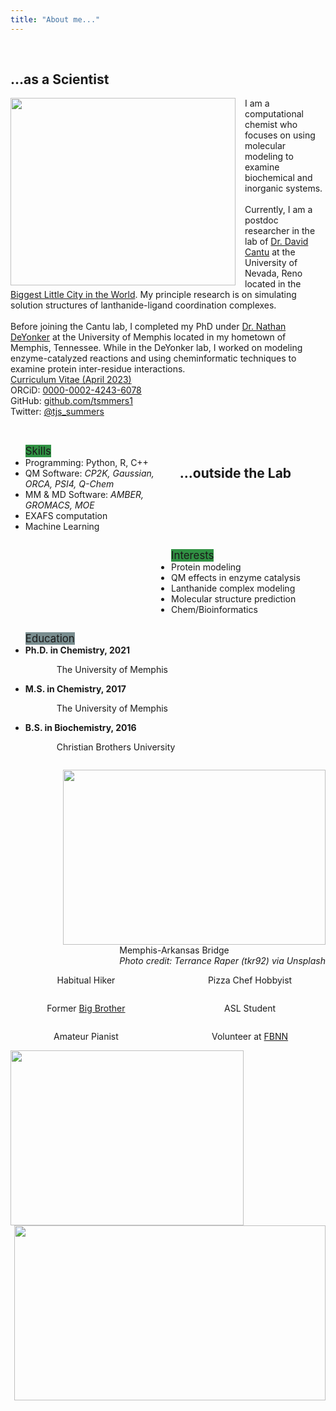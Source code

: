 ```yaml
---
title: "About me..."
---
```

<br>
<div class="panel panel-info">
  <div class="panel-heading">
  <h2 style="panel-title; ">
  ...as a Scientist
  </h2>
  </div>
  <div class="panel-body">
  <img src="images/tpyNO2_solution.png" style="float:left; width:360px;height:300px;padding: 0px 15px 0px 0px;"> 
  I am a computational chemist who focuses on using molecular modeling to examine biochemical and inorganic systems. <br> <br>
  Currently, I am a postdoc researcher in the lab of <a href="https://www.unr.edu/cme/people/david-cantu">Dr. David Cantu</a> at the University of Nevada, Reno located in the <a href="https://www.kunr.org/local-stories/2017-08-01/how-did-the-biggest-little-city-get-its-name">Biggest Little City in the World</a>. My principle research is on simulating solution structures of 
  lanthanide-ligand coordination complexes. <br> <br>
  Before joining the Cantu lab, I completed my PhD under <a href="https://www.memphis.edu/chem/people/faculty/deyonker.php">Dr. Nathan DeYonker</a> at the University of Memphis located in my hometown
  of Memphis, Tennessee. While in the DeYonker lab, I worked on modeling enzyme-catalyzed reactions and using cheminformatic techniques to examine protein inter-residue interactions. <br>
  <i class="fa-regular fa-file"></i> <a href="CV.pdf#" class="download"> Curriculum Vitae (April 2023)</a>  
  <i class="fa-brands fa-orcid"></i> ORCiD: <a href="https://orcid.org/0000-0002-4243-6078">0000-0002-4243-6078</a>  
  <i class="fa-brands fa-github"></i> GitHub: <a href="https://github.com/tsmmers1">github.com/tsmmers1</a>  
  <i class="fa-brands fa-twitter"></i> Twitter: <a href="https://twitter.com/tjs_summers"> @tjs_summers </a>  
 <br>
 
 
<ul class="list-group" style="float:left; width:49%">
   <a class="list-group-item active" style="background-color:#309143; font-size:120%; text-align:center">
    Skills
  </a>
  <li class="list-group-item">
    Programming: Python, R, C++
  </li>
  <li class="list-group-item">
    QM Software: <i> CP2K, Gaussian, ORCA, PSI4, Q-Chem </i>
  </li>
  <li class="list-group-item">
    MM & MD Software: <i> AMBER, GROMACS, MOE </i>
  </li>
  <li class="list-group-item">
    EXAFS computation
  </li>
  <li class="list-group-item">
    Machine Learning
  </li>  
</ul>
 
<ul class="list-group" style="float:right; width:49%">
   <a class="list-group-item active" style="background-color:#309143; font-size:120%; text-align:center">
    Interests
  </a>
  <li class="list-group-item">
    Protein modeling
  </li>
  <li class="list-group-item">
    QM effects in enzyme catalysis
  </li>
  <li class="list-group-item">
    Lanthanide complex modeling
  </li>
  <li class="list-group-item">
    Molecular structure prediction
  </li>
  <li class="list-group-item">
    Chem/Bioinformatics
  </li>  
</ul>
  

<ul class="list-group" style="float:left; width:49%">
   <a class="list-group-item active" style="background-color:#798d8f; font-size:120%; text-align:center">
    Education
  </a>
  <li class="list-group-item">
    <b>Ph.D. in Chemistry, 2021</b> 
    <p style="text-indent: 50px;"> The University of Memphis </p>
  </li>
  <li class="list-group-item">
    <b>M.S. in Chemistry, 2017</b> 
    <p style="text-indent: 50px;"> The University of Memphis </p>
  </li>
  <li class="list-group-item">
    <b>B.S. in Biochemistry, 2016</b> 
    <p style="text-indent: 50px;"> Christian Brothers University </p>
  </li>
</ul>

<img src="./images/MemBridge.jpg"  width="420" height="280" style="float:right"/>
<figcaption style="float:right">Memphis-Arkansas Bridge<br><i>Photo credit: Terrance Raper (tkr92) via Unsplash</i></figcaption>

  </div>
</div>

<br>

<div class="panel panel-info">
  <div class="panel-heading">
  <h2 style="panel-title; ">
  ...outside the Lab
  </h2>
  </div>
  <div class="panel-body">
  
<div class="well well-sm" style="float:left; width:48%">
  <p style="text-align:center">Habitual Hiker</p>
</div>  
<div class="well well-sm" style="float:right; width:48%">
  <p style="text-align:center">Pizza Chef Hobbyist</p>
</div>
  
<div class="well well-sm" style="float:left; width:48%">
  <p style="text-align:center">Former  <a href="https://www.bbbs.org/">Big Brother</a></p>
</div>  
<div class="well well-sm" style="float:right; width:48%">
  <p style="text-align:center">ASL Student</p>
</div>
  
<div class="well well-sm" style="float:left; width:48%">
  <p style="text-align:center">Amateur Pianist</p>
</div>  
<div class="well well-sm" style="float:right; width:48%">
  <p style="text-align:center">Volunteer at <a href="https://fbnn.org/">FBNN</a> </p>
</div>

<img src="./images/Truckee.jpg"  width="373" height="280"/ style="float:left">
<img src="./images/Tahoe.jpg"  width="498" height="280"/ style="float:right">
  
  </div>
</div>



